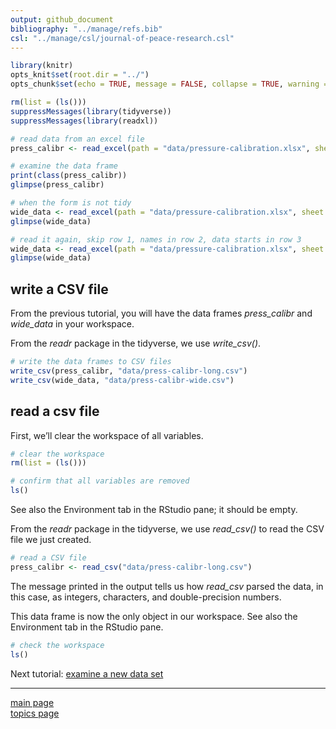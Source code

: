 ```yaml
---
output: github_document
bibliography: "../manage/refs.bib" 
csl: "../manage/csl/journal-of-peace-research.csl"
---
```


```r
library(knitr)
opts_knit$set(root.dir = "../")
opts_chunk$set(echo = TRUE, message = FALSE, collapse = TRUE, warning = FALSE, cache = TRUE, cache.path = "tut-04-cache/03-", fig.path = "tut-04-images/03-")
```


```r
rm(list = (ls()))
suppressMessages(library(tidyverse))
suppressMessages(library(readxl))
```

```r
# read data from an excel file
press_calibr <- read_excel(path = "data/pressure-calibration.xlsx", sheet = "long form")

# examine the data frame
print(class(press_calibr))
glimpse(press_calibr)

# when the form is not tidy
wide_data <- read_excel(path = "data/pressure-calibration.xlsx", sheet = "wide form")
glimpse(wide_data)

# read it again, skip row 1, names in row 2, data starts in row 3
wide_data <- read_excel(path = "data/pressure-calibration.xlsx", sheet = "wide form", skip = 1)
glimpse(wide_data)
```

## write a CSV file

From the previous tutorial, you will have the data frames *press_calibr* and *wide_data* in your workspace. 

From the *readr* package in the tidyverse, we use *write_csv()*.

```r
# write the data frames to CSV files
write_csv(press_calibr, "data/press-calibr-long.csv")
write_csv(wide_data, "data/press-calibr-wide.csv")
```

## read a csv file 

First, we'll clear the workspace of all variables. 

```r
# clear the workspace
rm(list = (ls()))

# confirm that all variables are removed
ls()
```

See also the Environment tab in the RStudio pane; it should be empty.  

From the *readr* package in the tidyverse, we use *read_csv()* to read the CSV file we just created. 

```r
# read a CSV file
press_calibr <- read_csv("data/press-calibr-long.csv")
```

The message printed in the output tells us how  *read_csv* parsed the data, in this case, as integers, characters, and double-precision numbers. 

This data frame is now the only object in our workspace. See also the Environment tab in the RStudio pane.

```r
# check the workspace
ls()
```



Next tutorial: [examine a new data set](tut-0404_examine-new-data.md)

---

[main page](../README.md)<br> 
[topics page](../README-by-topic.md)



